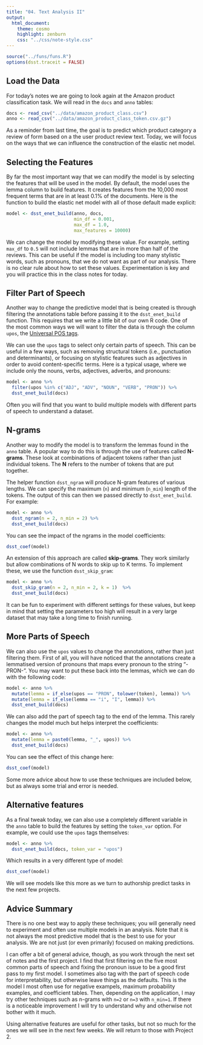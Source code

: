 ```yaml
---
title: "04. Text Analysis II"
output:
  html_document:
    theme: cosmo
    highlight: zenburn
    css: "../css/note-style.css"
---
```


```r
source("../funs/funs.R")
options(dsst.traceit = FALSE)
```

## Load the Data

For today's notes we are going to look again at the Amazon product
classification task. We will read in the `docs` and `anno` tables:

```r
docs <- read_csv("../data/amazon_product_class.csv")
anno <- read_csv("../data/amazon_product_class_token.csv.gz")
```

As a reminder from last time, the goal is to predict which product category a
review of form based on a the user product review text. Today, we will focus
on the ways that we can influence the construction of the elastic net model.

## Selecting the Features

By far the most important way that we can modify the model is by selecting the
features that will be used in the model. By default, the model uses the lemma
column to build features. It creates features from the 10,000 most frequent
terms that are in at least 0.1% of the documents. Here is the function to build
the elastic net model with all of those default made explicit:

```r
model <- dsst_enet_build(anno, docs,
                         min_df = 0.001,
                         max_df = 1.0,
                         max_features = 10000)
```

We can change the model by modifying these value. For example, setting `max_df`
to `0.5` will not include lemmas that are in more than half of the reviews.
This can be useful if the model is including too many stylistic words, such as
pronouns, that we do not want as part of our analysis. There is no clear rule
about how to set these values. Experimentation is key and you will practice this
in the class notes for today.

## Filter Part of Speech

Another way to change the predictive model that is being created is through
filtering the annotations table before passing it to the `dsst_enet_build`
function. This requires that we write a little bit of our own R code. One
of the most common ways we will want to filter the data is through the column
`upos`, the [Universal POS tags](https://universaldependencies.org/u/pos/).

We can use the `upos` tags to select only certain parts of speech. This can be
useful in a few ways, such as removing structural tokens (i.e., punctuation and
determinants), or focusing on stylistic features such as adjectives in order to
avoid content-specific terms. Here is a typical usage, where we include only
the nouns, verbs, adjectives, adverbs, and pronouns:

```r
model <- anno %>%
  filter(upos %in% c("ADJ", "ADV", "NOUN", "VERB", "PRON")) %>%
  dsst_enet_build(docs)
```

Often you will find that you want to build multiple models with different parts
of speech to understand a dataset.

## N-grams

Another way to modify the model is to transform the lemmas found in the `anno`
table. A popular way to do this is through the use of features called
**N-grams**. These look at combinations of adjacent tokens rather than just
individual tokens. The **N** refers to the number of tokens that are put
together.

The helper function `dsst_ngram` will produce N-gram features of various
lengths. We can specify the maximum (`n`) and minimum (`n_min`) length of the
tokens. The output of this can then we passed directly to `dsst_enet_build`.
For example:

```r
model <- anno %>%
  dsst_ngram(n = 2, n_min = 2) %>%
  dsst_enet_build(docs)
```

You can see the impact of the ngrams in the model coefficients:

```r
dsst_coef(model)
```

An extension of this approach are called **skip-grams**. They work similarly
but allow combinations of N words to skip up to K terms. To implement these, we
use the function `dsst_skip_gram`:

```r
model <- anno %>%
  dsst_skip_gram(n = 2, n_min = 2, k = 1)  %>%
  dsst_enet_build(docs)
```

It can be fun to experiment with different settings for these values, but keep
in mind that setting the parameters too high will result in a very large
dataset that may take a long time to finish running.

## More Parts of Speech

We can also use the `upos` values to change the annotations, rather than just
filtering them. First of all, you will have noticed that the annotations
create a lemmatised version of pronouns that maps every pronoun to the string
"-PRON-". You may want to put these back into the lemmas, which we can do with
the following code:

```r
model <- anno %>%
  mutate(lemma = if_else(upos == "PRON", tolower(token), lemma)) %>%
  mutate(lemma = if_else(lemma == "i", "I", lemma)) %>%
  dsst_enet_build(docs)
```

We can also add the part of speech tag to the end of the lemma. This rarely
changes the model much but helps interpret the coefficients:

```r
model <- anno %>%
  mutate(lemma = paste0(lemma, "_", upos)) %>%
  dsst_enet_build(docs)
```

You can see the effect of this change here:

```r
dsst_coef(model)
```

Some more advice about how to use these techniques are included below, but as
always some trial and error is needed.

## Alternative features

As a final tweak today, we can also use a completely different variable in the
`anno` table to build the features by setting the `token_var` option. For
example, we could use the `upos` tags themselves:

```r
model <- anno %>%
  dsst_enet_build(docs, token_var = "upos")
```

Which results in a very different type of model:

```r
dsst_coef(model)
```

We will see models like this more as we turn to authorship predict tasks in the
next few projects.

## Advice Summary

There is no one best way to apply these techniques; you will generally need to
experiment and often use multiple models in an analysis. Note that it is not
always the most predictive model that is the best to use for your analysis. We
are not just (or even primarily) focused on making predictions.

I can offer a bit of general advice, though, as you work through the next set of
notes and the first project. I find that first filtering on the five most common
parts of speech and fixing the pronoun issue to be a good first pass to my first
model. I sometimes also tag with the part of speech code for interpretability,
but otherwise leave things as the defaults. This is the model I most often use
for negative exampels, maximum probability examples, and coefficient tables.
Then, depending on the application, I may try other techniques such as n-grams
with `n=2` or `n=3` with `n_min=1`. If there is a noticeable improvement I will
try to understand why and otherwise not bother with it much.

Using alternative features are useful for other tasks, but not so much for the
ones we will see in the next few weeks. We will return to those with Project 2.

